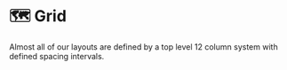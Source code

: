 
<Meta title="Foundations/Layouts/Grid/About" />

# 🗺️ Grid

Almost all of our layouts are defined by a top level 12 column system with defined spacing intervals.
